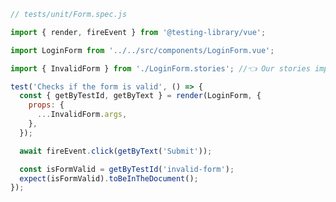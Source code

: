 ```js
// tests/unit/Form.spec.js

import { render, fireEvent } from '@testing-library/vue';

import LoginForm from '../../src/components/LoginForm.vue';

import { InvalidForm } from './LoginForm.stories'; //👈 Our stories imported here.

test('Checks if the form is valid', () => {
  const { getByTestId, getByText } = render(LoginForm, {
    props: {
      ...InvalidForm.args,
    },
  });

  await fireEvent.click(getByText('Submit'));

  const isFormValid = getByTestId('invalid-form');
  expect(isFormValid).toBeInTheDocument();
});
```